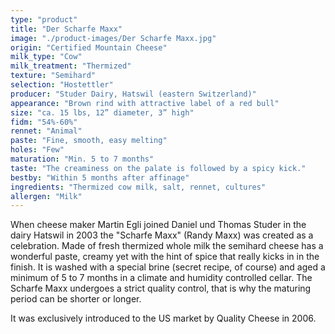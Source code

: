 ```yaml
---
type: "product"
title: "Der Scharfe Maxx"
image: "./product-images/Der Scharfe Maxx.jpg"
origin: "Certified Mountain Cheese"
milk_type: "Cow"
milk_treatment: "Thermized"
texture: "Semihard"
selection: "Hostettler"
producer: "Studer Dairy, Hatswil (eastern Switzerland)"
appearance: "Brown rind with attractive label of a red bull"
size: "ca. 15 lbs, 12” diameter, 3” high"
fidm: "54%-60%"
rennet: "Animal"
paste: "Fine, smooth, easy melting"
holes: "Few"
maturation: "Min. 5 to 7 months"
taste: "The creaminess on the palate is followed by a spicy kick."
bestby: "Within 5 months after affinage"
ingredients: "Thermized cow milk, salt, rennet, cultures"
allergen: "Milk"
---
```


When cheese maker Martin Egli joined Daniel und Thomas Studer in the dairy Hatswil in 2003 the "Scharfe Maxx" (Randy Maxx) was created as a celebration. Made of fresh thermized whole milk the semihard cheese has a wonderful paste, creamy yet with the hint of spice that really kicks in in the finish. It is washed with a special brine (secret recipe, of course) and aged a minimum of 5 to 7 months in a climate and humidity controlled cellar. The Scharfe Maxx undergoes a strict quality control, that is why the maturing period can be shorter or longer.

It was exclusively introduced to the US market by Quality Cheese in 2006.